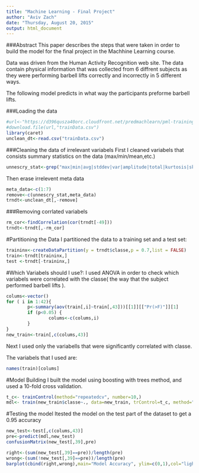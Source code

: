 ```yaml
---
title: "Machine Learning - Final Project"
author: "Aviv Zach"
date: "Thursday, August 20, 2015"
output: html_document
---
```


###Abstract
This paper describes the steps that were taken in order to build the model for the final project in the Machhine Learning course.

Data was driven from the Human Activity Recognition web site. The data contain physical information that was collected from 6 diffrent subjects as they were performing barbell lifts correctly and incorrectly in 5 different ways. 

The following model predicts in what way the participants preforme barbell lifts.

###Loading the data


```r
#url<-"https://d396qusza40orc.cloudfront.net/predmachlearn/pml-training.csv"
#download.file(url,"trainData.csv")
library(caret)
unclean_dt<-read.csv("trainData.csv")
```

###Cleaning the data of irrelevant variabels
First I cleaned variabels that consists summary statistics on the data (max/min/mean,etc.)
```r
unnescry_stat<-grep("max|min|avg|stddev|var|amplitude|total|kurtosis|skewness",names(unclean_dt))
```


Then erase irrelevent meta data
```r
meta_data<-c(1:7)
remove<-c(unnescry_stat,meta_data)
trndt<-unclean_dt[,-remove]
```

###Removing corrlated variabels
```r
rm_cor<-findCorrelation(cor(trndt[-49]))
trndt<-trndt[,-rm_cor]
```

#Partitioning the Data
I partitioned the data to a training set and a test set: 
```r
traininx<-createDataPartition(y = trndt$classe,p = 0.7,list = FALSE)
train<-trndt[traininx,]
test <-trndt[-traininx,]
```

#Which Variabels should I use?:
I used ANOVA in order to check which variabels were correlated with the classe( the way that the subject performed barbell lifts ). 
```r
colums<-vector()
for ( i in 1:42){
        p<-summary(aov(train[,i]~train[,43]))[[1]][["Pr(>F)"]][1]
        if (p<0.05) {
                colums<-c(colums,i)
        }
}
new_train<-train[,c(colums,43)]
```
Next I used only the variabells that were significantly correlated with classe. 

The variabels that I used are:
```r
names(train)[colums]
```


#Model Building
I built the model using boosting with trees method, and used a 10-fold cross validation. 
```r
t_c<- trainControl(method="repeatedcv", number=10,)
mdl<- train(new_train$classe~., data=new_train, trControl=t_c, method="gbm",verbose=FALSE)
```

#Testing the model
Itested the model on the test part of the dataset to get a 0.95 accuracy
```r
new_test<-test[,c(colums,43)]
pre<-predict(mdl,new_test)
confusionMatrix(new_test[,39],pre)
```

```r
right<-(sum(new_test[,39]==pre))/length(pre)
wrong<-(sum(!new_test[,39]==pre))/length(pre)
barplot(cbind(right,wrong),main="Model Accuracy", ylim=c(0,1),col="light blue",border= 'light blue', ylab="Frequency")
```

